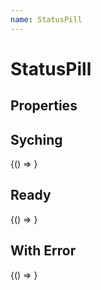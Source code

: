 ```yaml
---
name: StatusPill
---
```




# StatusPill

## Properties

<PropsTable of={StatusPill} />

## Syching

<Playground>
  <DoczWrapper>
    {() =>
      <StatusPill
        progress={99.3}
        type='syncing'
      />
    }
  </DoczWrapper>
</Playground>

## Ready

<Playground>
  <DoczWrapper>
    {() =>
      <StatusPill
        progress={100.}
        type='ready'
      />
    }
  </DoczWrapper>
</Playground>


## With Error

<Playground>
  <DoczWrapper>
    {() =>
      <StatusPill
        progress={0.}
        type='error'
      />
    }
  </DoczWrapper>
</Playground>